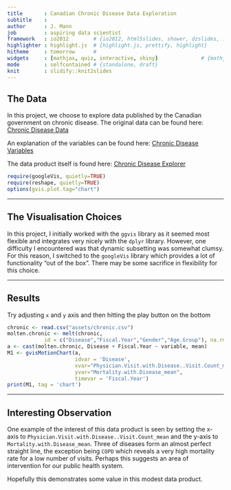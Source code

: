 ```yaml
---
title       : Canadian Chronic Disease Data Exploration
subtitle    : 
author      : J. Mann 
job         : aspiring data scientist
framework   : io2012        # {io2012, html5slides, shower, dzslides, ...}
highlighter : highlight.js  # {highlight.js, prettify, highlight}
hitheme     : tomorrow      # 
widgets     : [mathjax, quiz, interactive, shiny]              # {mathjax, quiz, bootstrap}
mode        : selfcontained # {standalone, draft}
knit        : slidify::knit2slides
---
```


## The Data

In this project, we choose to explore data published by the Canadian
government on chronic disease. The original data can be found here:
[Chronic Disease Data](http://www.phac-aspc.gc.ca/data-donnees/hpcdp-pspmc/assets/ccdss-scsmc-eng.csv)

An explanation of the variables can be found here: 
[Chronic Disease Variables](http://www.phac-aspc.gc.ca/data-donnees/hpcdp-pspmc/assets/EN_CanadianAggregateDatasets.docx)

The data product itself is found here: [Chronic Disease Explorer](https://crema.shinyapps.io/chronic/)

```r
require(googleVis, quietly=TRUE)
require(reshape, quietly=TRUE)
options(gvis.plot.tag="chart")

```

---

## The Visualisation Choices

In this project, I initially worked with the `ggvis` library as it seemed most flexible 
and integrates very nicely with the `dplyr` library. However, one difficulty I 
encountered was that dynamic subsetting was somewhat clumsy. For this reason, 
I switched to the `googleVis` library which provides a lot of functionality “out 
of the box”. There may be some sacrifice in flexibility for this choice.

---  

## Results 

Try adjusting `x` and `y` axis and then hitting the play button on the bottom 

```r
chronic <- read.csv("assets/chronic.csv")
molten.chronic <- melt(chronic, 
            id = c("Disease","Fiscal.Year","Gender","Age.Group"), na.rm = T)
a <- cast(molten.chronic, Disease + Fiscal.Year ~ variable, mean)
M1 <- gvisMotionChart(a, 
                      idvar = 'Disease',
                      xvar="Physician.Visit.with.Disease..Visit.Count_mean",
                      yvar="Mortality.with.Disease_mean", 
                      timevar = 'Fiscal.Year')
print(M1, tag = 'chart')

```

---

## Interesting Observation

One example of the interest of this data product is seen by setting the x-axis 
to `Physician.Visit.with.Disease..Visit.Count_mean` and the y-axis to 
`Mortality.with.Disease_mean`. Three of diseases form an almost perfect straight
line, the exception being `COPD` which reveals a very high mortality rate for a low
number of visits. Perhaps this suggests an area of intervention for our public
health system.

Hopefully this demonstrates some value in this modest data product.
